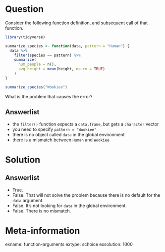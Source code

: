 Question
========

Consider the following function definition, and subsequent call of that function. 

```r
library(tidyverse)

summarize_species <- function(data, pattern = "Human") {
  data %>%
    filter(species == pattern) %>%
    summarize(
      num_people = n(),
      avg_height = mean(height, na.rm = TRUE)
    )
}

summarize_species("Wookiee")
```

What is the problem that causes the error?

Answerlist
----------
* the `filter()` function expects a `data.frame`, but gets a `character` vector
* you need to specify `pattern = "Wookiee"`
* there is no object called `data` in the global environment
* there is a mismatch between `Human` and `Wookiee`

Solution
========

Answerlist
----------
* True.
* False. That will not solve the problem because there is no default for the `data` argument. 
* False. It's not looking for `data` in the global environment. 
* False. There is no mismatch. 

Meta-information
================
exname: function-arguments
extype: schoice
exsolution: 1000
